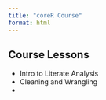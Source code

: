 ```yaml
---
title: "coreR Course"
format: html
---
```



## Course Lessons

- Intro to Literate Analysis
- Cleaning and Wrangling 
- 